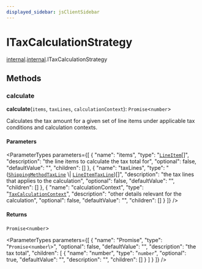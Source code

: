 ```yaml
---
displayed_sidebar: jsClientSidebar
---
```



# ITaxCalculationStrategy

[internal](../../admin_discounts/modules/admin_discounts.internal.mdx).[internal](../modules/admin_discounts.internal.internal.mdx).ITaxCalculationStrategy

## Methods

### calculate

**calculate**(`items`, `taxLines`, `calculationContext`): `Promise`<`number`\>

Calculates the tax amount for a given set of line items under applicable
tax conditions and calculation contexts.

#### Parameters

<ParameterTypes parameters={[
  {
    "name": "items",
    "type": "[`LineItem`](../classes/admin_collections.internal.LineItem.mdx)[]",
    "description": "the line items to calculate the tax total for",
    "optional": false,
    "defaultValue": "",
    "children": []
  },
  {
    "name": "taxLines",
    "type": "([`ShippingMethodTaxLine`](../classes/admin_collections.internal.ShippingMethodTaxLine.mdx) \\| [`LineItemTaxLine`](../classes/admin_collections.internal.LineItemTaxLine.mdx))[]",
    "description": "the tax lines that applies to the calculation",
    "optional": false,
    "defaultValue": "",
    "children": []
  },
  {
    "name": "calculationContext",
    "type": "[`TaxCalculationContext`](../modules/admin_discounts.internal.internal.mdx#taxcalculationcontext)",
    "description": "other details relevant for the calculation",
    "optional": false,
    "defaultValue": "",
    "children": []
  }
]} />

#### Returns

`Promise`<`number`\>

<ParameterTypes parameters={[
  {
    "name": "Promise",
    "type": "`Promise`<`number`\\>",
    "optional": false,
    "defaultValue": "",
    "description": "the tax total",
    "children": [
      {
        "name": "number",
        "type": "`number`",
        "optional": true,
        "defaultValue": "",
        "description": "",
        "children": []
      }
    ]
  }
]} />
